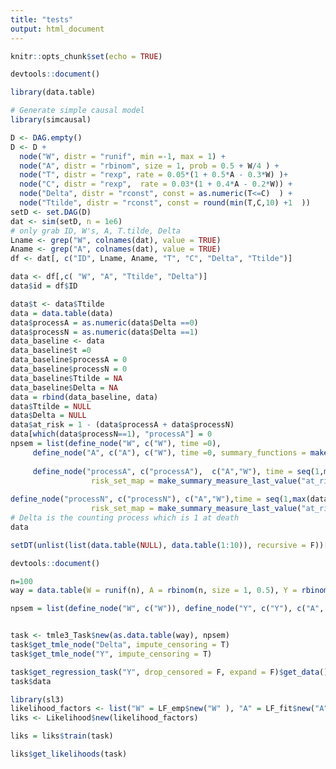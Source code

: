 ```yaml
---
title: "tests"
output: html_document
---
```


```r
knitr::opts_chunk$set(echo = TRUE)
```


```r

devtools::document()

```


```r
library(data.table)

# Generate simple causal model
library(simcausal)

D <- DAG.empty()
D <- D +
  node("W", distr = "runif", min =-1, max = 1) +
  node("A", distr = "rbinom", size = 1, prob = 0.5 + W/4 ) +
  node("T", distr = "rexp", rate = 0.05*(1 + 0.5*A - 0.3*W) )+
  node("C", distr = "rexp",  rate = 0.03*(1 + 0.4*A - 0.2*W)) +
  node("Delta", distr = "rconst", const = as.numeric(T<=C)  ) +
  node("Ttilde", distr = "rconst", const = round(min(T,C,10) +1  ))
setD <- set.DAG(D)
dat <- sim(setD, n = 1e6)
# only grab ID, W's, A, T.tilde, Delta
Lname <- grep("W", colnames(dat), value = TRUE)
Aname <- grep("A", colnames(dat), value = TRUE)
df <- dat[, c("ID", Lname, Aname, "T", "C", "Delta", "Ttilde")]

data <- df[,c( "W", "A", "Ttilde", "Delta")]
data$id = df$ID

data$t <- data$Ttilde 
data = data.table(data)
data$processA = as.numeric(data$Delta ==0)
data$processN = as.numeric(data$Delta ==1)
data_baseline <- data
data_baseline$t =0
data_baseline$processA = 0
data_baseline$processN = 0
data_baseline$Ttilde = NA
data_baseline$Delta = NA
data = rbind(data_baseline, data)
data$Ttilde = NULL
data$Delta = NULL
data$at_risk = 1 - (data$processA + data$processN)
data[which(data$processN==1), "processA"] = 0
npsem = list(define_node("W", c("W"), time =0), 
     define_node("A", c("A"), c("W"), time =0, summary_functions = make_summary_measure_baseline(c("W"))),
     
     define_node("processA", c("processA"),  c("A","W"), time = seq(1,max(data$t)), summary_functions = make_summary_measure_baseline(c("A", "W")),
                  risk_set_map = make_summary_measure_last_value("at_risk", strict_past  = T), missing_row_implies_not_at_risk = F),
     
define_node("processN", c("processN"), c("A","W"),time = seq(1,max(data$t)), summary_functions = make_summary_measure_baseline(c("A", "W")),
                  risk_set_map = make_summary_measure_last_value("at_risk", strict_past = T), missing_row_implies_not_at_risk = F))
# Delta is the counting process which is 1 at death
data
```


 
```r
setDT(unlist(list(data.table(NULL), data.table(1:10)), recursive = F))[]

```

```r
devtools::document()

```


```r
n=100
way = data.table(W = runif(n), A = rbinom(n, size = 1, 0.5), Y = rbinom(n, size =1, 0.5), Delta =rbinom(n, size = 1, 0.5) )

```

```r

npsem = list(define_node("W", c("W")), define_node("Y", c("Y"), c("A", "W"), censoring_node = define_node("Delta", "Delta") ), define_node("A", c("A"), c("W")), define_node("Delta", "Delta"))


task <- tmle3_Task$new(as.data.table(way), npsem)
task$get_tmle_node("Delta", impute_censoring = T)
task$get_tmle_node("Y", impute_censoring = T)

task$get_regression_task("Y", drop_censored = F, expand = F)$get_data()
task$data
```


```r
library(sl3)
likelihood_factors <- list("W" = LF_emp$new("W" ), "A" = LF_fit$new("A", make_learner(Lrnr_glm)), "Y" =  LF_fit$new("Y", make_learner(Lrnr_glm), type = "mean"))
liks <- Likelihood$new(likelihood_factors)
```

```r
liks = liks$train(task)

liks$get_likelihoods(task)
```
